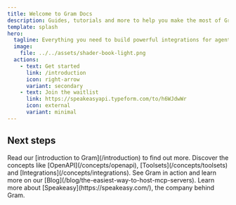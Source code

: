 ```yaml
---
title: Welcome to Gram Docs
description: Guides, tutorials and more to help you make the most of Gram, the platform for building powerful integrations for agents and LLMs.
template: splash
hero:
  tagline: Everything you need to build powerful integrations for agents and LLMs
  image:
    file: ../../assets/shader-book-light.png
  actions:
    - text: Get started
      link: /introduction
      icon: right-arrow
      variant: secondary
    - text: Join the waitlist
      link: https://speakeasyapi.typeform.com/to/h6WJdwWr
      icon: external
      variant: minimal
---
```



## Next steps

<CardGrid stagger>
  <Card title="What is Gram?" icon="pencil">
    Read our [introduction to Gram](/introduction) to find out more.
  </Card>
  <Card title="Gram concepts" icon="add-document">
    Discover the concepts like [OpenAPI](/concepts/openapi), [Toolsets](/concepts/toolsets) and [Integrations](/concepts/integrations).
  </Card>
  <Card title="Read our blog" icon="setting">
    See Gram in action and learn more on our [Blog](/blog/the-easiest-way-to-host-mcp-servers).
  </Card>
  <Card title="Discover Speakeasy" icon="open-book">
    Learn more about [Speakeasy](https://speakeasy.com/), the company behind Gram.
  </Card>
</CardGrid>
